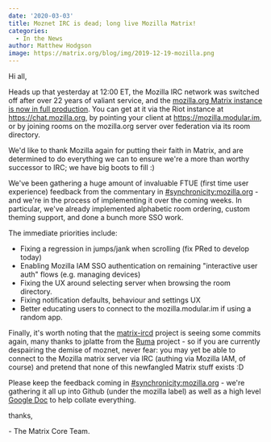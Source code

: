```yaml
---
date: '2020-03-03'
title: Moznet IRC is dead; long live Mozilla Matrix!
categories:
  - In the News
author: Matthew Hodgson
image: https://matrix.org/blog/img/2019-12-19-mozilla.png
---
```


Hi all,

Heads up that yesterday at 12:00 ET, the Mozilla IRC network was switched off
after over 22 years of valiant service, and the [mozilla.org Matrix instance is
now in full production](http://exple.tive.org/blarg/2020/02/20/synchronous-messaging-were-live/).
You can get at it via the Riot instance at
https://chat.mozilla.org, by pointing your client at
https://mozilla.modular.im, or by joining rooms on the mozilla.org server over
federation via its room directory.

We'd like to thank Mozilla again for putting their faith in Matrix, and are
determined to do everything we can to ensure we're a more than worthy
successor to IRC; we have big boots to fill :)

We've been gathering a huge amount of invaluable FTUE (first time user experience)
feedback from the commentary in [#synchronicity:mozilla.org](https://matrix.to/#/#synchronicity:mozilla.org) - and we're in the process
of implementing it over the coming weeks.  In particular, we've already implemented
alphabetic room ordering, custom theming support, and done a bunch more SSO work.

The immediate priorities include:

 * Fixing a regression in jumps/jank when scrolling (fix PRed to develop today)
 * Enabling Mozilla IAM SSO authentication on remaining "interactive user auth" flows (e.g. managing devices)
 * Fixing the UX around selecting server when browsing the room directory.
 * Fixing notification defaults, behaviour and settings UX
 * Better educating users to connect to the mozilla.modular.im if using a random app.

Finally, it's worth noting that the [matrix-ircd](https://github.com/matrix-org/matrix-ircd) project is
seeing some commits again, many thanks to jplatte from the [Ruma](https://ruma.io) project - so if you are
currently despairing the demise of moznet, never fear: you may yet be able to connect to the Mozilla matrix
server via IRC (authing via Mozilla IAM, of course) and pretend that none of this newfangled Matrix stuff
exists :D

Please keep the feedback coming in [#synchronicity:mozilla.org](https://matrix.to/#/#synchronicity:mozilla.org) - we're gathering it all up into Github (under the mozilla label) as well as a high level [Google Doc](https://docs.google.com/document/d/1yG3pqAWN4JLL_omC1E9W7Gc-jAOqFD0OAr5gig1Yilg/edit?usp=drive_web&ouid=106410341666574529833) to help collate everything.

thanks,

\- The Matrix Core Team.
